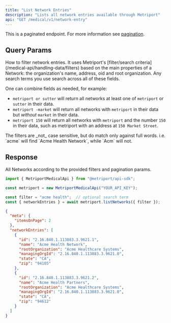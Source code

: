 ```yaml
---
title: "List Network Entries"
description: "Lists all network entries available through Metriport"
api: "GET /medical/v1/network-entry"
---
```


This is a paginated endpoint. For more information see [pagination](/medical-api/handling-data/pagination).

## Query Params

<ParamField query="filter" type="string" Optional>
  How to filter network entries. It uses Metriport's [filter/search criteria](/medical-api/handling-data/filters)
  based on the main properties of a Network: the organization's name, address, oid and root organization. Any search terms you use search across all of these fields.

One can combine fields as needed, for example:

- `metriport or sutter` will return all networks at least one of `metriport` or `sutter` in their data.
- `metriport -market` will return all networks with `metriport` in their data but _without_ `market` in their data.
- `metriport 150` will return all networks with `metriport` and the number `150` in their data, such as metriport with an address at `150 Market Street`.

</ParamField>
<Tip>
  The filters are _not_ case sensitive, but do match only against full words. i.e.
  `acme` will find `Acme Health Network`, while `Acm` will not.
</Tip>

## Response

All Networks according to the provided filters and pagination params.

<ResponseField name="networkEntries" type="NetworkEntry[]">
  <Expandable title="Network properties">
    <Snippet file="list-network-entries-response.mdx" />
  </Expandable>
</ResponseField>

<ResponseExample>

```javascript Metriport SDK
import { MetriportMedicalApi } from "@metriport/api-sdk";

const metriport = new MetriportMedicalApi("YOUR_API_KEY");

const filter = "acme health";  // optional search term
const { networkEntries } = await metriport.listNetworks({ filter });
```

</ResponseExample>

```json
{
  "meta": {
    "itemsOnPage": 2
  },
  "networkEntries": [
    {
      "id": "2.16.840.1.113883.3.9621.1",
      "name": "Acme Health Network",
      "rootOrganization": "Acme Healthcare Systems",
      "managingOrgId": "2.16.840.1.113883.3.9621.0",
      "state": "CA",
      "zip": "94105"
    },
    {
      "id": "2.16.840.1.113883.3.9621.2",
      "name": "Acme Health Partners",
      "rootOrganization": "Acme Healthcare Systems",
      "managingOrgId": "2.16.840.1.113883.3.9621.0",
      "state": "CA",
      "zip": "94612"
    }
  ]
}
```
